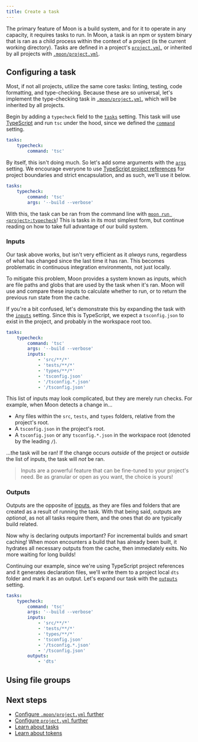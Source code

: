 ```yaml
---
title: Create a task
---
```



<HeaderLabel text="10 min" />

The primary feature of Moon is a build system, and for it to operate in any capacity, it requires
tasks to run. In Moon, a task is an npm or system binary that is ran as a child process within the
context of a project (is the current working directory). Tasks are defined in a project's
[`project.yml`](./config/project), or inherited by all projects with
[`.moon/project.yml`](./config/global-project).

## Configuring a task

Most, if not all projects, utilize the same core tasks: linting, testing, code formatting, and
type-checking. Because these are so universal, let's implement the type-checking task in
[`.moon/project.yml`](./config/global-project), which will be inherited by all projects.

Begin by adding a `typecheck` field to the [`tasks`](./config/project#tasks) setting. This task will
use [TypeScript](https://www.typescriptlang.org/) and run `tsc` under the hood, since we defined the
[`command`](./config/project#command) setting.

```yaml title=".moon/project.yml" {2,3}
tasks:
	typecheck:
		command: 'tsc'
```

By itself, this isn't doing much. So let's add some arguments with the
[`args`](./config/project#args) setting. We encourage everyone to use
[TypeScript project references](https://www.typescriptlang.org/docs/handbook/project-references.html)
for project boundaries and strict encapsulation, and as such, we'll use it below.

```yaml title=".moon/project.yml" {4}
tasks:
	typecheck:
		command: 'tsc'
		args: '--build --verbose'
```

With this, the task can be ran from the command line with
[`moon run <project>:typecheck`](./commands/run)! This is tasks in its most simplest form, but
continue reading on how to take full advantage of our build system.

### Inputs

Our task above works, but isn't very efficient as it _always_ runs, regardless of what has changed
since the last time it has ran. This becomes problematic in continuous integration environments, not
just locally.

To mitigate this problem, Moon provides a system known as inputs, which are file paths and globs
that are used by the task when it's ran. Moon will use and compare these inputs to calculate whether
to run, or to return the previous run state from the cache.

If you're a bit confused, let's demonstrate this by expanding the task with the
[`inputs`](./config/project#inputs) setting. Since this is TypeScript, we expect a `tsconfig.json`
to exist in the project, and probably in the workspace root too.

```yaml title=".moon/project.yml" {5-11}
tasks:
	typecheck:
		command: 'tsc'
		args: '--build --verbose'
		inputs:
			- 'src/**/*'
			- 'tests/**/*'
			- 'types/**/*'
			- 'tsconfig.json'
			- '/tsconfig.*.json'
			- '/tsconfig.json'
```

This list of inputs may look complicated, but they are merely run checks. For example, when Moon
detects a change in...

- Any files within the `src`, `tests`, and `types` folders, relative from the project's root.
- A `tsconfig.json` in the project's root.
- A `tsconfig.json` or any `tsconfig.*.json` in the workspace root (denoted by the leading `/`).

...the task will be ran! If the change occurs _outside_ of the project or _outside_ the list of
inputs, the task will _not_ be ran.

> Inputs are a powerful feature that can be fine-tuned to your project's need. Be as granular or
> open as you want, the choice is yours!

### Outputs

Outputs are the opposite of [inputs](#inputs), as they are files and folders that are created as a
result of running the task. With that being said, outputs are _optional_, as not all tasks require
them, and the ones that do are typically build related.

Now why is declaring outputs important? For incremental builds and smart caching! When moon
encounters a build that has already been built, it hydrates all necessary outputs from the cache,
then immediately exits. No more waiting for long builds!

Continuing our example, since we're using TypeScript project references and it generates declaration
files, we'll write them to a project local `dts` folder and mark it as an output. Let's expand our
task with the [`outputs`](./config/project#outputs) setting.

```yaml title=".moon/project.yml" {12,13}
tasks:
	typecheck:
		command: 'tsc'
		args: '--build --verbose'
		inputs:
			- 'src/**/*'
			- 'tests/**/*'
			- 'types/**/*'
			- 'tsconfig.json'
			- '/tsconfig.*.json'
			- '/tsconfig.json'
		outputs:
			- 'dts'
```

## Using file groups

## Next steps

- [Configure `.moon/project.yml` further](./config/global-project)
- [Configure `project.yml` further](./config/project)
- [Learn about tasks](./concepts/task)
- [Learn about tokens](./concepts/token)
